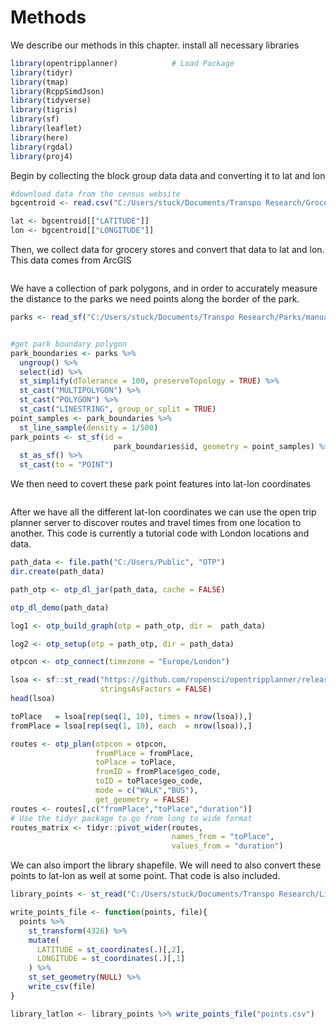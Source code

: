 # Methods

We describe our methods in this chapter.
install all necessary libraries
```r
library(opentripplanner)            # Load Package
library(tidyr)
library(tmap)
library(RcppSimdJson)
library(tidyverse)
library(tigris)
library(sf)
library(leaflet)
library(here)
library(rgdal)
library(proj4)
```


Begin by collecting the block group data data and converting it to lat and lon
```r

#download data from the census website
bgcentroid <- read.csv("C:/Users/stuck/Documents/Transpo Research/Grocery Stores/For GIS/Block Group Centroid.csv", stringsAsFactors=F)

lat <- bgcentroid[["LATITUDE"]]
lon <- bgcentroid[["LONGITUDE"]]

```

Then, we collect data for grocery stores and convert that data to lat and lon. This data comes from ArcGIS
```r

```

We have a collection of park polygons, and in order to accurately measure the distance to the parks we need points along the border of the park.
```r
parks <- read_sf("C:/Users/stuck/Documents/Transpo Research/Parks/manual_edits_parks(final).geojson")


#get park boundary polygon
park_boundaries <- parks %>%
  ungroup() %>%
  select(id) %>%
  st_simplify(dTolerance = 100, preserveTopology = TRUE) %>%
  st_cast("MULTIPOLYGON") %>%
  st_cast("POLYGON") %>%
  st_cast("LINESTRING", group_or_split = TRUE)
point_samples <- park_boundaries %>%
  st_line_sample(density = 1/500)
park_points <- st_sf(id = 
                       park_boundaries$id, geometry = point_samples) %>%
  st_as_sf() %>%
  st_cast(to = "POINT")
```
We then need to covert these park point features into lat-lon coordinates

```r

```
After we have all the different lat-lon coordinates we can use the open trip planner server to discover routes and travel times from one location to another. This code is currently a tutorial code with London locations and data. 

```r
path_data <- file.path("C:/Users/Public", "OTP")
dir.create(path_data)

path_otp <- otp_dl_jar(path_data, cache = FALSE)

otp_dl_demo(path_data)

log1 <- otp_build_graph(otp = path_otp, dir =  path_data)

log2 <- otp_setup(otp = path_otp, dir = path_data)

otpcon <- otp_connect(timezone = "Europe/London")

lsoa <- sf::st_read("https://github.com/ropensci/opentripplanner/releases/download/0.1/centroids.gpkg",
                    stringsAsFactors = FALSE)
head(lsoa)

toPlace   = lsoa[rep(seq(1, 10), times = nrow(lsoa)),]
fromPlace = lsoa[rep(seq(1, 10), each  = nrow(lsoa)),]

routes <- otp_plan(otpcon = otpcon,
                   fromPlace = fromPlace,
                   toPlace = toPlace,
                   fromID = fromPlace$geo_code,
                   toID = toPlace$geo_code,
                   mode = c("WALK","BUS"),
                   get_geometry = FALSE)
routes <- routes[,c("fromPlace","toPlace","duration")]
# Use the tidyr package to go from long to wide format
routes_matrix <- tidyr::pivot_wider(routes, 
                                    names_from = "toPlace", 
                                    values_from = "duration")
```

We can also import the library shapefile. We will need to also convert these points to lat-lon as well at some point. That code is also included.

```r
library_points <- st_read("C:/Users/stuck/Documents/Transpo Research/Libraries/Library_Points.geojson")

write_points_file <- function(points, file){
  points %>%
    st_transform(4326) %>%
    mutate(
      LATITUDE = st_coordinates(.)[,2],
      LONGITUDE = st_coordinates(.)[,1]
    ) %>%
    st_set_geometry(NULL) %>%
    write_csv(file)
}

library_latlon <- library_points %>% write_points_file("points.csv")
```

